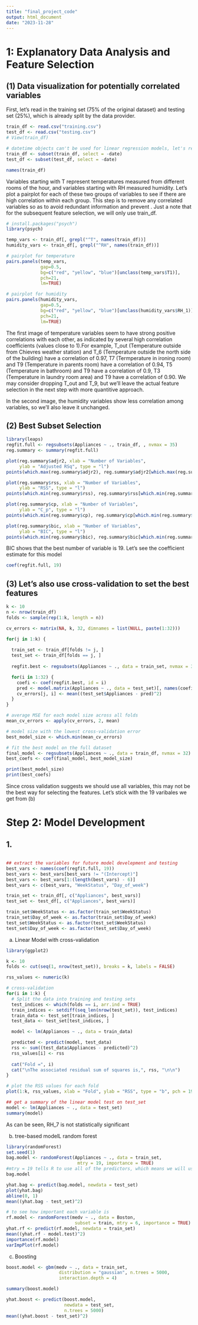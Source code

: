 ```yaml
---
title: "final_project_code"
output: html_document
date: "2023-11-28"
---
```


# 1: Explanatory Data Analysis and Feature Selection
## (1) Data visualization for potentially correlated variables

First, let's read in the training set (75% of the original dataset) and testing set (25%), which is already split by the data provider. 
```r
train_df <- read.csv("training.csv")
test_df <- read.csv("testing.csv")
# View(train_df)

# datetime objects can't be used for linear regression models, let's remove it
train_df <- subset(train_df, select = -date)
test_df <- subset(test_df, select = -date)

names(train_df)
```
Variables starting with T represent temperatures measured from different rooms of the hour, and variables starting with RH measured humidity. Let's plot a pairplot for each of these two groups of variables to see if there are high correlation within each group. This step is to remove any correlated variables so as to avoid redundant information and prevent . Just a note that for the subsequent feature selection, we will only use train_df.
```r
# install.packages("psych")
library(psych)

temp_vars <- train_df[, grepl("^T", names(train_df))]
humidity_vars <- train_df[, grepl("^RH", names(train_df))]

# pairplot for temperature
pairs.panels(temp_vars, 
             gap=0.5, 
             bg=c("red", "yellow", "blue")[unclass(temp_vars$T1)],
             pch=21, 
             lm=TRUE)

# pairplot for humidity
pairs.panels(humidity_vars, 
             gap=0.5, 
             bg=c("red", "yellow", "blue")[unclass(humidity_vars$RH_1)],
             pch=21, 
             lm=TRUE)
```
The first image of temperature variables seem to have strong positive correlations with each other, as indicated by several high correlation coefficients (values close to 1).For example, T_out (Temperature outside from Chievres weather station) and T_6 (Temperature outside the north side of the building) have a correlation of 0.97, T7 (Termperature in ironing room) and T9 (Temperature in parents room) have a correlation of 0.94, T5 (Temperature in bathroom) and T9 have a correlation of 0.9, T3 (Temperature in laundry room area) and T9 have a correlation of 0.90. We may consider dropping T_out and T_9, but we'll leave the actual feature selection in the next step with more quantitive approach. 


In the second image, the humidity variables show less correlation among variables, so we'll also leave it unchanged. 


## (2) Best Subset Selection
```r
library(leaps)
regfit.full <- regsubsets(Appliances ~ ., train_df, , nvmax = 35)
reg.summary <- summary(regfit.full)
```

```r
plot(reg.summary$adjr2, xlab = "Number of Variables",
     ylab = "Adjusted RSq", type = "l")
points(which.max(reg.summary$adjr2), reg.summary$adjr2[which.max(reg.summary$adjr2)], col = "red", cex = 2, pch=20)

plot(reg.summary$rss, xlab = "Number of Variables",
     ylab = "RSS", type = "l")
points(which.min(reg.summary$rss), reg.summary$rss[which.min(reg.summary$rss)], col = "red", cex = 2, pch=20)

plot(reg.summary$cp, xlab = "Number of Variables",
     ylab = "C_p", type = "l")
points(which.min(reg.summary$cp), reg.summary$cp[which.min(reg.summary$cp)], col = "red", cex = 2, pch=20)

plot(reg.summary$bic, xlab = "Number of Variables",
     ylab = "BIC", type = "l")
points(which.min(reg.summary$bic), reg.summary$bic[which.min(reg.summary$bic)], col = "red", cex = 2, pch=20)
```
BIC shows that the best number of variable is 19. Let's see the coefficient estimate for this model

```r
coef(regfit.full, 19)
```

## (3) Let's also use cross-validation to set the best features
```r
k <- 10
n <- nrow(train_df)
folds <- sample(rep(1:k, length = n))

cv_errors <- matrix(NA, k, 32, dimnames = list(NULL, paste(1:32)))

for(j in 1:k) {
  
  train_set <- train_df[folds != j, ]
  test_set <- train_df[folds == j, ]
  
  regfit.best <- regsubsets(Appliances ~ ., data = train_set, nvmax = 32)

  for(i in 1:32) {
    coefi <- coef(regfit.best, id = i)
    pred <- model.matrix(Appliances ~ ., data = test_set)[, names(coefi)] %*% coefi
    cv_errors[j, i] <- mean((test_set$Appliances - pred)^2)
  }
}

# average MSE for each model size across all folds
mean_cv_errors <- apply(cv_errors, 2, mean)

# model size with the lowest cross-validation error
best_model_size <- which.min(mean_cv_errors)

# fit the best model on the full dataset
final_model <- regsubsets(Appliances ~ ., data = train_df, nvmax = 32)
best_coefs <- coef(final_model, best_model_size)
```


```r
print(best_model_size)
print(best_coefs)

```
Since cross validation suggests we should use all variables, this may not be the best way for selecting the features. Let's stick with the 19 varibales we get from (b)

# Step 2: Model Development

## 1. 
```r

```



```r
## extract the variables for future model develepment and testing
best_vars <- names(coef(regfit.full, 19))
best_vars <- best_vars[best_vars != "(Intercept)"]
best_vars <- best_vars[1:(length(best_vars) - 6)]
best_vars <- c(best_vars, "WeekStatus", "Day_of_week")

train_set <- train_df[, c("Appliances", best_vars)]
test_set <- test_df[, c("Appliances", best_vars)]

train_set$WeekStatus <- as.factor(train_set$WeekStatus)
train_set$Day_of_week <- as.factor(train_set$Day_of_week)
test_set$WeekStatus <- as.factor(test_set$WeekStatus)
test_set$Day_of_week <- as.factor(test_set$Day_of_week)
```


(a) Linear Model with cross-validation
```r
library(ggplot2)

k <- 10
folds <- cut(seq(1, nrow(test_set)), breaks = k, labels = FALSE)

rss_values <- numeric(k)

# cross-validation
for(i in 1:k) {
  # Split the data into training and testing sets
  test_indices <- which(folds == i, arr.ind = TRUE)
  train_indices <- setdiff(seq_len(nrow(test_set)), test_indices)
  train_data <- test_set[train_indices, ]
  test_data <- test_set[test_indices, ]

  model <- lm(Appliances ~ ., data = train_data)

  predicted <- predict(model, test_data)
  rss <- sum((test_data$Appliances - predicted)^2)
  rss_values[i] <- rss
  
  cat("Fold =", i)
  cat("\nThe associated residual sum of squares is,", rss, "\n\n")
}

# plot the RSS values for each fold
plot(1:k, rss_values, xlab = "Fold", ylab = "RSS", type = "b", pch = 19, col = "blue")
```
```r
## get a summary of the linear model test on test_set
model <- lm(Appliances ~ ., data = test_set)
summary(model)
```
As can be seen, RH_7 is not statistically significant

(b) tree-based modelL random forest
```r
library(randomForest)
set.seed(1)
bag.model <- randomForest(Appliances ~ ., data = train_set,
                           mtry = 19, importance = TRUE)
#mtry = 19 tells R to use all of the predictors, which means we will use #bagging
bag.model

yhat.bag <- predict(bag.model, newdata = test_set)
plot(yhat.bag)
abline(0, 1)
mean((yhat.bag - test_set)^2)
```
```r
# to see how important each variable is
rf.model <- randomForest(medv ~ ., data = Boston,
                          subset = train, mtry = 6, importance = TRUE)
yhat.rf <- predict(rf.model, newdata = train_set)
mean((yhat.rf - model.test)^2)
importance(rf.model)
varImpPlot(rf.model)
```

(c) Boosting
```r
boost.model <- gbm(medv ~ ., data = train_set,
                    distribution = "gaussian", n.trees = 5000,
                    interaction.depth = 4)

summary(boost.model)

yhat.boost <- predict(boost.model,
                      newdata = test_set,
                      n.trees = 5000)
mean((yhat.boost - test_set)^2)
```


